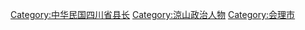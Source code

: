 [[Category:中华民国四川省县长|Category:中华民国四川省县长]]
[[Category:涼山政治人物|Category:涼山政治人物]]
[[Category:会理市|Category:会理市]]